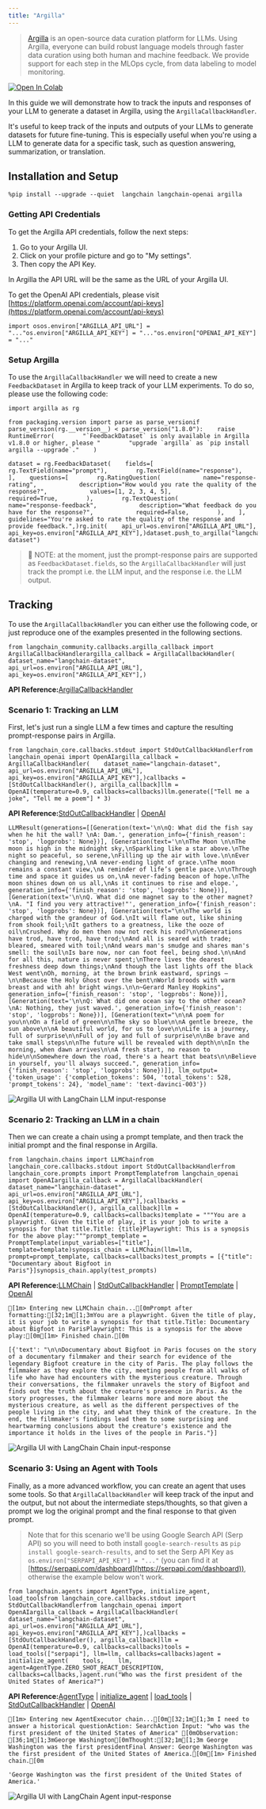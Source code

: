 ```yaml
---
title: "Argilla"
---
```


> [Argilla](https://argilla.io/) is an open-source data curation platform for LLMs. Using Argilla, everyone can build robust language models through faster data curation using both human and machine feedback. We provide support for each step in the MLOps cycle, from data labeling to model monitoring.

[![Open In Colab](/images/oss/integrations/callbacks/argilla/assets/colab-badge.svg)](https://colab.research.google.com/github/langchain-ai/langchain/blob/master/oss/docs/integrations/callbacks/argilla.ipynb)

In this guide we will demonstrate how to track the inputs and responses of your LLM to generate a dataset in Argilla, using the `ArgillaCallbackHandler`.

It's useful to keep track of the inputs and outputs of your LLMs to generate datasets for future fine-tuning. This is especially useful when you're using a LLM to generate data for a specific task, such as question answering, summarization, or translation.

## Installation and Setup

```
%pip install --upgrade --quiet  langchain langchain-openai argilla
```

### Getting API Credentials

To get the Argilla API credentials, follow the next steps:

1. Go to your Argilla UI.
2. Click on your profile picture and go to "My settings".
3. Then copy the API Key.

In Argilla the API URL will be the same as the URL of your Argilla UI.

To get the OpenAI API credentials, please visit [https://platform.openai.com/account/api-keys](https://platform.openai.com/account/api-keys)

```
import osos.environ["ARGILLA_API_URL"] = "..."os.environ["ARGILLA_API_KEY"] = "..."os.environ["OPENAI_API_KEY"] = "..."
```

### Setup Argilla

To use the `ArgillaCallbackHandler` we will need to create a new `FeedbackDataset` in Argilla to keep track of your LLM experiments. To do so, please use the following code:

```
import argilla as rg
```

```
from packaging.version import parse as parse_versionif parse_version(rg.__version__) < parse_version("1.8.0"):    raise RuntimeError(        "`FeedbackDataset` is only available in Argilla v1.8.0 or higher, please "        "upgrade `argilla` as `pip install argilla --upgrade`."    )
```

```
dataset = rg.FeedbackDataset(    fields=[        rg.TextField(name="prompt"),        rg.TextField(name="response"),    ],    questions=[        rg.RatingQuestion(            name="response-rating",            description="How would you rate the quality of the response?",            values=[1, 2, 3, 4, 5],            required=True,        ),        rg.TextQuestion(            name="response-feedback",            description="What feedback do you have for the response?",            required=False,        ),    ],    guidelines="You're asked to rate the quality of the response and provide feedback.",)rg.init(    api_url=os.environ["ARGILLA_API_URL"],    api_key=os.environ["ARGILLA_API_KEY"],)dataset.push_to_argilla("langchain-dataset")
```

> 📌 NOTE: at the moment, just the prompt-response pairs are supported as `FeedbackDataset.fields`, so the `ArgillaCallbackHandler` will just track the prompt i.e. the LLM input, and the response i.e. the LLM output.

## Tracking

To use the `ArgillaCallbackHandler` you can either use the following code, or just reproduce one of the examples presented in the following sections.

```
from langchain_community.callbacks.argilla_callback import ArgillaCallbackHandlerargilla_callback = ArgillaCallbackHandler(    dataset_name="langchain-dataset",    api_url=os.environ["ARGILLA_API_URL"],    api_key=os.environ["ARGILLA_API_KEY"],)
```

**API Reference:**[ArgillaCallbackHandler](https://python.langchain.com/api_reference/community/callbacks/langchain_community.callbacks.argilla_callback.ArgillaCallbackHandler.html)

### Scenario 1: Tracking an LLM

First, let's just run a single LLM a few times and capture the resulting prompt-response pairs in Argilla.

```
from langchain_core.callbacks.stdout import StdOutCallbackHandlerfrom langchain_openai import OpenAIargilla_callback = ArgillaCallbackHandler(    dataset_name="langchain-dataset",    api_url=os.environ["ARGILLA_API_URL"],    api_key=os.environ["ARGILLA_API_KEY"],)callbacks = [StdOutCallbackHandler(), argilla_callback]llm = OpenAI(temperature=0.9, callbacks=callbacks)llm.generate(["Tell me a joke", "Tell me a poem"] * 3)
```

**API Reference:**[StdOutCallbackHandler](https://python.langchain.com/api_reference/core/callbacks/langchain_core.callbacks.stdout.StdOutCallbackHandler.html) | [OpenAI](https://python.langchain.com/api_reference/openai/llms/langchain_openai.llms.base.OpenAI.html)

```
LLMResult(generations=[[Generation(text='\n\nQ: What did the fish say when he hit the wall? \nA: Dam.', generation_info={'finish_reason': 'stop', 'logprobs': None})], [Generation(text='\n\nThe Moon \n\nThe moon is high in the midnight sky,\nSparkling like a star above.\nThe night so peaceful, so serene,\nFilling up the air with love.\n\nEver changing and renewing,\nA never-ending light of grace.\nThe moon remains a constant view,\nA reminder of life’s gentle pace.\n\nThrough time and space it guides us on,\nA never-fading beacon of hope.\nThe moon shines down on us all,\nAs it continues to rise and elope.', generation_info={'finish_reason': 'stop', 'logprobs': None})], [Generation(text='\n\nQ. What did one magnet say to the other magnet?\nA. "I find you very attractive!"', generation_info={'finish_reason': 'stop', 'logprobs': None})], [Generation(text="\n\nThe world is charged with the grandeur of God.\nIt will flame out, like shining from shook foil;\nIt gathers to a greatness, like the ooze of oil\nCrushed. Why do men then now not reck his rod?\n\nGenerations have trod, have trod, have trod;\nAnd all is seared with trade; bleared, smeared with toil;\nAnd wears man's smudge and shares man's smell: the soil\nIs bare now, nor can foot feel, being shod.\n\nAnd for all this, nature is never spent;\nThere lives the dearest freshness deep down things;\nAnd though the last lights off the black West went\nOh, morning, at the brown brink eastward, springs —\n\nBecause the Holy Ghost over the bent\nWorld broods with warm breast and with ah! bright wings.\n\n~Gerard Manley Hopkins", generation_info={'finish_reason': 'stop', 'logprobs': None})], [Generation(text='\n\nQ: What did one ocean say to the other ocean?\nA: Nothing, they just waved.', generation_info={'finish_reason': 'stop', 'logprobs': None})], [Generation(text="\n\nA poem for you\n\nOn a field of green\n\nThe sky so blue\n\nA gentle breeze, the sun above\n\nA beautiful world, for us to love\n\nLife is a journey, full of surprise\n\nFull of joy and full of surprise\n\nBe brave and take small steps\n\nThe future will be revealed with depth\n\nIn the morning, when dawn arrives\n\nA fresh start, no reason to hide\n\nSomewhere down the road, there's a heart that beats\n\nBelieve in yourself, you'll always succeed.", generation_info={'finish_reason': 'stop', 'logprobs': None})]], llm_output={'token_usage': {'completion_tokens': 504, 'total_tokens': 528, 'prompt_tokens': 24}, 'model_name': 'text-davinci-003'})
```

![Argilla UI with LangChain LLM input-response](https://docs.argilla.io/en/latest/_images/llm.png)

### Scenario 2: Tracking an LLM in a chain

Then we can create a chain using a prompt template, and then track the initial prompt and the final response in Argilla.

```
from langchain.chains import LLMChainfrom langchain_core.callbacks.stdout import StdOutCallbackHandlerfrom langchain_core.prompts import PromptTemplatefrom langchain_openai import OpenAIargilla_callback = ArgillaCallbackHandler(    dataset_name="langchain-dataset",    api_url=os.environ["ARGILLA_API_URL"],    api_key=os.environ["ARGILLA_API_KEY"],)callbacks = [StdOutCallbackHandler(), argilla_callback]llm = OpenAI(temperature=0.9, callbacks=callbacks)template = """You are a playwright. Given the title of play, it is your job to write a synopsis for that title.Title: {title}Playwright: This is a synopsis for the above play:"""prompt_template = PromptTemplate(input_variables=["title"], template=template)synopsis_chain = LLMChain(llm=llm, prompt=prompt_template, callbacks=callbacks)test_prompts = [{"title": "Documentary about Bigfoot in Paris"}]synopsis_chain.apply(test_prompts)
```

**API Reference:**[LLMChain](https://python.langchain.com/api_reference/langchain/chains/langchain.chains.llm.LLMChain.html) | [StdOutCallbackHandler](https://python.langchain.com/api_reference/core/callbacks/langchain_core.callbacks.stdout.StdOutCallbackHandler.html) | [PromptTemplate](https://python.langchain.com/api_reference/core/prompts/langchain_core.prompts.prompt.PromptTemplate.html) | [OpenAI](https://python.langchain.com/api_reference/openai/llms/langchain_openai.llms.base.OpenAI.html)

```
[1m> Entering new LLMChain chain...[0mPrompt after formatting:[32;1m[1;3mYou are a playwright. Given the title of play, it is your job to write a synopsis for that title.Title: Documentary about Bigfoot in ParisPlaywright: This is a synopsis for the above play:[0m[1m> Finished chain.[0m
```

```
[{'text': "\n\nDocumentary about Bigfoot in Paris focuses on the story of a documentary filmmaker and their search for evidence of the legendary Bigfoot creature in the city of Paris. The play follows the filmmaker as they explore the city, meeting people from all walks of life who have had encounters with the mysterious creature. Through their conversations, the filmmaker unravels the story of Bigfoot and finds out the truth about the creature's presence in Paris. As the story progresses, the filmmaker learns more and more about the mysterious creature, as well as the different perspectives of the people living in the city, and what they think of the creature. In the end, the filmmaker's findings lead them to some surprising and heartwarming conclusions about the creature's existence and the importance it holds in the lives of the people in Paris."}]
```

![Argilla UI with LangChain Chain input-response](https://docs.argilla.io/en/latest/_images/chain.png)

### Scenario 3: Using an Agent with Tools

Finally, as a more advanced workflow, you can create an agent that uses some tools. So that `ArgillaCallbackHandler` will keep track of the input and the output, but not about the intermediate steps/thoughts, so that given a prompt we log the original prompt and the final response to that given prompt.

> Note that for this scenario we'll be using Google Search API (Serp API) so you will need to both install `google-search-results` as `pip install google-search-results`, and to set the Serp API Key as `os.environ["SERPAPI_API_KEY"] = "..."` (you can find it at [https://serpapi.com/dashboard](https://serpapi.com/dashboard)), otherwise the example below won't work.

```
from langchain.agents import AgentType, initialize_agent, load_toolsfrom langchain_core.callbacks.stdout import StdOutCallbackHandlerfrom langchain_openai import OpenAIargilla_callback = ArgillaCallbackHandler(    dataset_name="langchain-dataset",    api_url=os.environ["ARGILLA_API_URL"],    api_key=os.environ["ARGILLA_API_KEY"],)callbacks = [StdOutCallbackHandler(), argilla_callback]llm = OpenAI(temperature=0.9, callbacks=callbacks)tools = load_tools(["serpapi"], llm=llm, callbacks=callbacks)agent = initialize_agent(    tools,    llm,    agent=AgentType.ZERO_SHOT_REACT_DESCRIPTION,    callbacks=callbacks,)agent.run("Who was the first president of the United States of America?")
```

**API Reference:**[AgentType](https://python.langchain.com/api_reference/langchain/agents/langchain.agents.agent_types.AgentType.html) | [initialize\_agent](https://python.langchain.com/api_reference/langchain/agents/langchain.agents.initialize.initialize_agent.html) | [load\_tools](https://python.langchain.com/api_reference/community/agent_toolkits/langchain_community.agent_toolkits.load_tools.load_tools.html) | [StdOutCallbackHandler](https://python.langchain.com/api_reference/core/callbacks/langchain_core.callbacks.stdout.StdOutCallbackHandler.html) | [OpenAI](https://python.langchain.com/api_reference/openai/llms/langchain_openai.llms.base.OpenAI.html)

```
[1m> Entering new AgentExecutor chain...[0m[32;1m[1;3m I need to answer a historical questionAction: SearchAction Input: "who was the first president of the United States of America" [0mObservation: [36;1m[1;3mGeorge Washington[0mThought:[32;1m[1;3m George Washington was the first presidentFinal Answer: George Washington was the first president of the United States of America.[0m[1m> Finished chain.[0m
```

```
'George Washington was the first president of the United States of America.'
```

![Argilla UI with LangChain Agent input-response](https://docs.argilla.io/en/latest/_images/agent.png)
